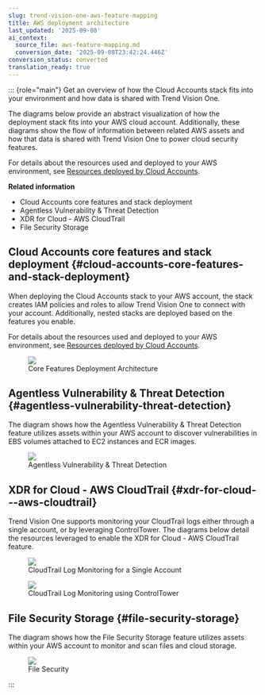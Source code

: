 ```yaml
---
slug: trend-vision-one-aws-feature-mapping
title: AWS deployment architecture
last_updated: '2025-09-08'
ai_context:
  source_file: aws-feature-mapping.md
  conversion_date: '2025-09-08T23:42:24.446Z'
conversion_status: converted
translation_ready: true
---
```


::: {role="main"}
Get an overview of how the Cloud Accounts stack fits into your environment and how data is shared with Trend Vision One.

The diagrams below provide an abstract visualization of how the deployment stack fits into your AWS cloud account. Additionally, these diagrams show the flow of information between related AWS assets and how that data is shared with Trend Vision One to power cloud security features.

For details about the resources used and deployed to your AWS environment, see [Resources deployed by Cloud Accounts](resources-deployed-cloud-accounts.mdx).

**Related information**

- Cloud Accounts core features and stack deployment
- Agentless Vulnerability & Threat Detection
- XDR for Cloud - AWS CloudTrail
- File Security Storage

## Cloud Accounts core features and stack deployment {#cloud-accounts-core-features-and-stack-deployment}

When deploying the Cloud Accounts stack to your AWS account, the stack creates IAM policies and roles to allow Trend Vision One to connect with your account. Additionally, nested stacks are deployed based on the features you enable.

For details about the resources used and deployed to your AWS environment, see [Resources deployed by Cloud Accounts](resources-deployed-cloud-accounts.mdx).

<figure>
<img src="./images/CAM=GUID-3a908e1e-b930-4bb3-a285-ed64dc058106.webp" />
<figcaption>Core Features Deployment Architecture</figcaption>
</figure>

## Agentless Vulnerability & Threat Detection {#agentless-vulnerability-threat-detection}

The diagram shows how the Agentless Vulnerability & Threat Detection feature utilizes assets within your AWS account to discover vulnerabilities in EBS volumes attached to EC2 instances and ECR images.

<figure>
<img src="./images/Sentry=GUID-6031b545-082a-48f0-8bed-1a23ac35f631.webp" />
<figcaption>Agentless Vulnerability &amp; Threat Detection</figcaption>
</figure>

## XDR for Cloud - AWS CloudTrail {#xdr-for-cloud---aws-cloudtrail}

Trend Vision One supports monitoring your CloudTrail logs either through a single account, or by leveraging ControlTower. The diagrams below detail the resources leveraged to enable the XDR for Cloud - AWS CloudTrail feature.

<figure>
<img src="./images/CALM=GUID-347f2904-5127-438c-8bce-3eecfa3b60b5.webp" />
<figcaption>CloudTrail Log Monitoring for a Single Account</figcaption>
</figure>

<figure>
<img src="./images/ConrolTower=GUID-397a82aa-ec27-450b-b520-7dd20cf5d0e2.webp" />
<figcaption>CloudTrail Log Monitoring using ControlTower</figcaption>
</figure>

## File Security Storage {#file-security-storage}

The diagram shows how the File Security Storage feature utilizes assets within your AWS account to monitor and scan files and cloud storage.

<figure>
<img src="./images/FSS=GUID-9b10d393-162e-4d89-87a2-f33fd03934c0.webp" />
<figcaption>File Security</figcaption>
</figure>
:::
